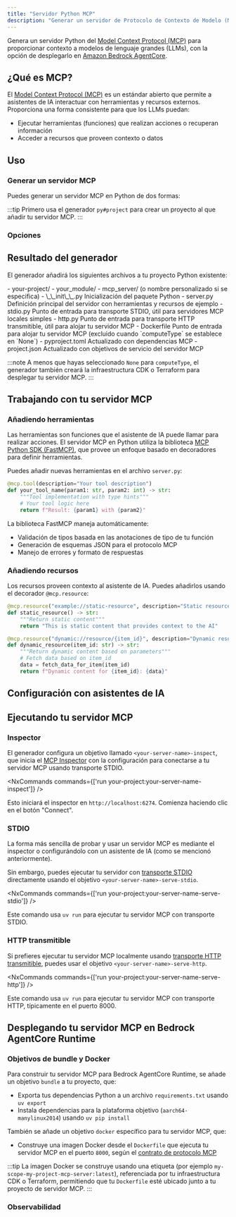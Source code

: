 ```yaml
---
title: "Servidor Python MCP"
description: "Generar un servidor de Protocolo de Contexto de Modelo (MCP) en Python para proporcionar contexto a Modelos de Lenguaje de Gran Escala"
---
```





Genera un servidor Python del [Model Context Protocol (MCP)](https://modelcontextprotocol.io/) para proporcionar contexto a modelos de lenguaje grandes (LLMs), con la opción de desplegarlo en [Amazon Bedrock AgentCore](https://docs.aws.amazon.com/bedrock-agentcore/latest/devguide/).

## ¿Qué es MCP?

El [Model Context Protocol (MCP)](https://modelcontextprotocol.io/) es un estándar abierto que permite a asistentes de IA interactuar con herramientas y recursos externos. Proporciona una forma consistente para que los LLMs puedan:

- Ejecutar herramientas (funciones) que realizan acciones o recuperan información
- Acceder a recursos que proveen contexto o datos

## Uso

### Generar un servidor MCP

Puedes generar un servidor MCP en Python de dos formas:

<RunGenerator generator="py#mcp-server" />

:::tip
Primero usa el generador <Link path="/guides/python-project">`py#project`</Link> para crear un proyecto al que añadir tu servidor MCP.
:::

### Opciones

<GeneratorParameters generator="py#mcp-server" />

## Resultado del generador

El generador añadirá los siguientes archivos a tu proyecto Python existente:

<FileTree>
  - your-project/
    - your_module/
      - mcp_server/ (o nombre personalizado si se especifica)
        - \_\_init\_\_.py Inicialización del paquete Python
        - server.py Definición principal del servidor con herramientas y recursos de ejemplo
        - stdio.py Punto de entrada para transporte STDIO, útil para servidores MCP locales simples
        - http.py Punto de entrada para transporte HTTP transmitible, útil para alojar tu servidor MCP
        - Dockerfile Punto de entrada para alojar tu servidor MCP (excluido cuando `computeType` se establece en `None`)
    - pyproject.toml Actualizado con dependencias MCP
    - project.json Actualizado con objetivos de servicio del servidor MCP
</FileTree>

:::note
A menos que hayas seleccionado `None` para `computeType`, el generador también creará la infraestructura CDK o Terraform para desplegar tu servidor MCP.
:::

## Trabajando con tu servidor MCP

### Añadiendo herramientas

Las herramientas son funciones que el asistente de IA puede llamar para realizar acciones. El servidor MCP en Python utiliza la biblioteca [MCP Python SDK (FastMCP)](https://github.com/modelcontextprotocol/python-sdk), que provee un enfoque basado en decoradores para definir herramientas.

Puedes añadir nuevas herramientas en el archivo `server.py`:

```python
@mcp.tool(description="Your tool description")
def your_tool_name(param1: str, param2: int) -> str:
    """Tool implementation with type hints"""
    # Your tool logic here
    return f"Result: {param1} with {param2}"
```

La biblioteca FastMCP maneja automáticamente:
- Validación de tipos basada en las anotaciones de tipo de tu función
- Generación de esquemas JSON para el protocolo MCP
- Manejo de errores y formato de respuestas

### Añadiendo recursos

Los recursos proveen contexto al asistente de IA. Puedes añadirlos usando el decorador `@mcp.resource`:

```python
@mcp.resource("example://static-resource", description="Static resource example")
def static_resource() -> str:
    """Return static content"""
    return "This is static content that provides context to the AI"

@mcp.resource("dynamic://resource/{item_id}", description="Dynamic resource example")
def dynamic_resource(item_id: str) -> str:
    """Return dynamic content based on parameters"""
    # Fetch data based on item_id
    data = fetch_data_for_item(item_id)
    return f"Dynamic content for {item_id}: {data}"
```

## Configuración con asistentes de IA

<Snippet name="mcp/configuration-py" parentHeading="Configuración con asistentes de IA" />

## Ejecutando tu servidor MCP

### Inspector

El generador configura un objetivo llamado `<your-server-name>-inspect`, que inicia el [MCP Inspector](https://github.com/modelcontextprotocol/inspector) con la configuración para conectarse a tu servidor MCP usando transporte STDIO.

<NxCommands commands={['run your-project:your-server-name-inspect']} />

Esto iniciará el inspector en `http://localhost:6274`. Comienza haciendo clic en el botón "Connect".

### STDIO

La forma más sencilla de probar y usar un servidor MCP es mediante el inspector o configurándolo con un asistente de IA (como se mencionó anteriormente).

Sin embargo, puedes ejecutar tu servidor con [transporte STDIO](https://modelcontextprotocol.io/docs/concepts/transports#standard-input%2Foutput-stdio) directamente usando el objetivo `<your-server-name>-serve-stdio`.

<NxCommands commands={['run your-project:your-server-name-serve-stdio']} />

Este comando usa `uv run` para ejecutar tu servidor MCP con transporte STDIO.

### HTTP transmitible

Si prefieres ejecutar tu servidor MCP localmente usando [transporte HTTP transmitible](https://modelcontextprotocol.io/docs/concepts/transports#streamable-http), puedes usar el objetivo `<your-server-name>-serve-http`.

<NxCommands commands={['run your-project:your-server-name-serve-http']} />

Este comando usa `uv run` para ejecutar tu servidor MCP con transporte HTTP, típicamente en el puerto 8000.

## Desplegando tu servidor MCP en Bedrock AgentCore Runtime

<Snippet name="mcp/bedrock-deployment" parentHeading="Despliegue en Bedrock AgentCore Runtime" />

### Objetivos de bundle y Docker

Para construir tu servidor MCP para Bedrock AgentCore Runtime, se añade un objetivo `bundle` a tu proyecto, que:

- Exporta tus dependencias Python a un archivo `requirements.txt` usando `uv export`
- Instala dependencias para la plataforma objetivo (`aarch64-manylinux2014`) usando `uv pip install`

También se añade un objetivo `docker` específico para tu servidor MCP, que:

- Construye una imagen Docker desde el `Dockerfile` que ejecuta tu servidor MCP en el puerto `8000`, según el [contrato de protocolo MCP](https://docs.aws.amazon.com/bedrock-agentcore/latest/devguide/runtime-service-contract.html#mcp-protocol-contract)

:::tip
La imagen Docker se construye usando una etiqueta (por ejemplo `my-scope-my-project-mcp-server:latest`), referenciada por tu infraestructura CDK o Terraform, permitiendo que tu `Dockerfile` esté ubicado junto a tu proyecto de servidor MCP.
:::

### Observabilidad

<Snippet name="mcp/observability" parentHeading="Observabilidad" />